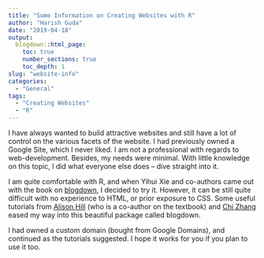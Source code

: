 ```yaml
---
title: "Some Information on Creating Websites with R"
author: "Harish Guda"
date: "2019-04-18"
output:
  blogdown::html_page:
    toc: true
    number_sections: true
    toc_depth: 1
slug: "website-info"
categories: 
  - "General"
tags: 
  - "Creating Websites"
  - "R"
---
```


I have always wanted to build attractive websites and still have a lot of control on the various facets of the website. I had previously owned a Google Site, which I never liked. I am not a professional with regards to web-development. Besides, my needs were minimal. With little knowledge on this topic, I did what everyone else does -- dive straight into it. 

I am quite comfortable with R, and when Yihui Xie and co-authors came out with the book on [blogdown](https://bookdown.org/yihui/blogdown/), I decided to try it. However, it can be still quite difficult with no experience to HTML, or prior exposure to CSS. Some useful tutorials from [Alison Hill](https://alison.rbind.io/post/up-and-running-with-blogdown/#in-github) (who is a co-author on the textbook) and [Chi Zhang](https://andreaczhang.rbind.io/post/my-1st-blogpost/) eased my way into this beautiful package called blogdown. 

I had owned a custom domain (bought from Google Domains), and continued as the tutorials suggested. I hope it works for you if you plan to use it too. 